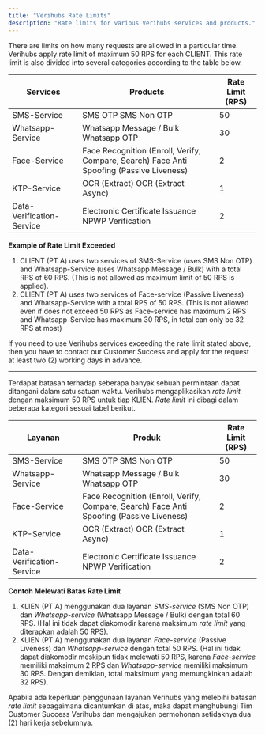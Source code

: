 ```yaml
---
title: "Verihubs Rate Limits"
description: "Rate limits for various Verihubs services and products."
---
```

There are limits on how many requests are allowed in a particular time. Verihubs apply rate limit of maximum 50 RPS for each CLIENT. This rate limit is also divided into several categories according to the table below.

| Services | Products | Rate Limit (RPS) |
| --- | --- | --- |
| SMS-Service | SMS OTP  SMS Non OTP | 50  |
| Whatsapp-Service | Whatsapp Message / Bulk  Whatsapp OTP | 30  |
| Face-Service | Face Recognition (Enroll, Verify, Compare, Search)  Face Anti Spoofing (Passive Liveness) | 2   |
| KTP-Service | OCR (Extract)  OCR (Extract Async) | 1   |
| Data-Verification-Service | Electronic Certificate Issuance  NPWP Verification | 2   |

**Example of Rate Limit Exceeded**

1.  CLIENT (PT A) uses two services of SMS-Service (uses SMS Non OTP) and Whatsapp-Service (uses Whatsapp Message / Bulk) with a total RPS of 60 RPS. (This is not allowed as maximum limit of 50 RPS is applied).
2.  CLIENT (PT A) uses two services of Face-service (Passive Liveness) and Whatsapp-Service with a total RPS of 50 RPS. (This is not allowed even if does not exceed 50 RPS as Face-service has maximum 2 RPS and Whatsapp-Service has maximum 30 RPS, in total can only be 32 RPS at most)

If you need to use Verihubs services exceeding the rate limit stated above, then you have to contact our Customer Success and apply for the request at least two (2) working days in advance.

* * *

Terdapat batasan terhadap seberapa banyak sebuah permintaan dapat ditangani dalam satu satuan waktu. Verihubs mengaplikasikan _rate limit_ dengan maksimum 50 RPS untuk tiap KLIEN. _Rate limit_ ini dibagi dalam beberapa kategori sesuai tabel berikut.

| Layanan | Produk | Rate Limit (RPS) |
| --- | --- | --- |
| SMS-Service | SMS OTP  SMS Non OTP | 50  |
| Whatsapp-Service | Whatsapp Message / Bulk  Whatsapp OTP | 30  |
| Face-Service | Face Recognition (Enroll, Verify, Compare, Search)  Face Anti Spoofing (Passive Liveness) | 2   |
| KTP-Service | OCR (Extract)  OCR (Extract Async) | 1   |
| Data-Verification-Service | Electronic Certificate Issuance  NPWP Verification | 2   |

**Contoh Melewati Batas Rate Limit**

1.  KLIEN (PT A) menggunakan dua layanan _SMS-service_ (SMS Non OTP) dan _Whatsapp-service_ (Whatsapp Message / Bulk) dengan total 60 RPS. (Hal ini tidak dapat diakomodir karena maksimum _rate limit_ yang diterapkan adalah 50 RPS).
2.  KLIEN (PT A) menggunakan dua layanan _Face-service_ (Passive Liveness) dan _Whatsapp-service_ dengan total 50 RPS. (Hal ini tidak dapat diakomodir meskipun tidak melewati 50 RPS, karena _Face-service_ memiliki maksimum 2 RPS dan _Whatsapp-service_ memiliki maksimum 30 RPS. Dengan demikian, total maksimum yang memungkinkan adalah 32 RPS).

Apabila ada keperluan penggunaan layanan Verihubs yang melebihi batasan _rate limit_ sebagaimana dicantumkan di atas, maka dapat menghubungi Tim Customer Success Verihubs dan mengajukan permohonan setidaknya dua (2) hari kerja sebelumnya.